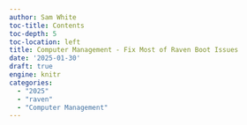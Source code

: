 ```yaml
---
author: Sam White
toc-title: Contents
toc-depth: 5
toc-location: left
title: Computer Management - Fix Most of Raven Boot Issues
date: '2025-01-30'
draft: true
engine: knitr
categories: 
  - "2025"
  - "raven"
  - "Computer Management"
---
```


